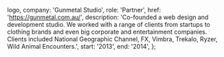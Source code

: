 

  logo,
  company: 'Gunmetal Studio',
  role: 'Partner',
  href: 'https://gunmetal.com.au/',
  description:
    'Co-founded a web design and development studio. We worked with a range of clients from startups to clothing brands and even big corporate and entertainment companies. Clients included National Geographic Channel, FX, Vimbra, Trekalo, Ryzer, Wild Animal Encounters.',
  start: '2013',
  end: '2014',
};

